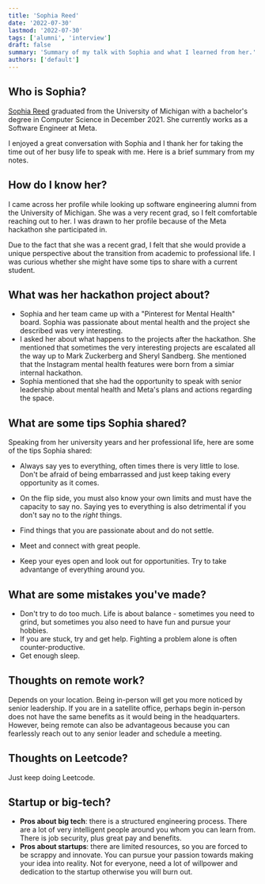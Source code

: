```yaml
---
title: 'Sophia Reed'
date: '2022-07-30'
lastmod: '2022-07-30'
tags: ['alumni', 'interview']
draft: false
summary: 'Summary of my talk with Sophia and what I learned from her.'
authors: ['default']
---
```


## Who is Sophia?

[Sophia Reed](https://www.linkedin.com/in/sophiareed5/) graduated from the University of Michigan with a bachelor's degree in Computer Science in December 2021. She currently works as a Software Engineer at Meta.

I enjoyed a great conversation with Sophia and I thank her for taking the time out of her busy life to speak with me. Here is a brief summary from my notes.

## How do I know her?

I came across her profile while looking up software engineering alumni from the University of Michigan. She was a very recent grad, so I felt comfortable reaching out to her. I was drawn to her profile because of the Meta hackathon she participated in.

Due to the fact that she was a recent grad, I felt that she would provide a unique perspective about the transition from academic to professional life. I was curious whether she might have some tips to share with a current student.

## What was her hackathon project about?

- Sophia and her team came up with a "Pinterest for Mental Health" board. Sophia was passionate about mental health and the project she described was very interesting.
- I asked her about what happens to the projects after the hackathon. She mentioned that sometimes the very interesting projects are escalated all the way up to Mark Zuckerberg and Sheryl Sandberg. She mentioned that the Instagram mental health features were born from a simiar internal hackathon.
- Sophia mentioned that she had the opportunity to speak with senior leadership about mental health and Meta's plans and actions regarding the space.

## What are some tips Sophia shared?

Speaking from her university years and her professional life, here are some of the tips Sophia shared:

- Always say yes to everything, often times there is very little to lose. Don't be afraid of being embarrassed and just keep taking every opportunity as it comes.
- On the flip side, you must also know your own limits and must have the capacity to say no. Saying yes to everything is also detrimental if you don't say no to the _right_ things.

- Find things that you are passionate about and do not settle.
- Meet and connect with great people.
- Keep your eyes open and look out for opportunities. Try to take advantange of everything around you.

## What are some mistakes you've made?

- Don't try to do too much. Life is about balance - sometimes you need to grind, but sometimes you also need to have fun and pursue your hobbies.
- If you are stuck, try and get help. Fighting a problem alone is often counter-productive.
- Get enough sleep.

## Thoughts on remote work?

Depends on your location. Being in-person will get you more noticed by senior leadership. If you are in a satellite office, perhaps begin in-person does not have the same benefits as it would being in the headquarters.
However, being remote can also be advantageous because you can fearlessly reach out to any senior leader and schedule a meeting.

## Thoughts on Leetcode?

Just keep doing Leetcode.

## Startup or big-tech?

- **Pros about big tech**: there is a structured engineering process. There are a lot of very intelligent people around you whom you can learn from. There is job security, plus great pay and benefits.
- **Pros about startups**: there are limited resources, so you are forced to be scrappy and innovate. You can pursue your passion towards making your idea into reality. Not for everyone, need a lot of willpower and dedication to the startup otherwise you will burn out.
